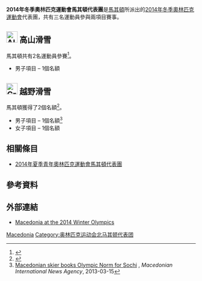 {{Infobox Country Olympics
|NOC=MKD
|games=2014年冬季
|competitors='''3'''
|sports=2
|flagbearer=
|gold=
|silver=
|bronze=
|total=
|rank=
}}
'''2014年冬季奧林匹克運動會馬其頓代表團'''是[[馬其頓|馬其頓]]所派出的[[2014年冬季奧林匹克運動會|2014年冬季奧林匹克運動會]]代表團，共有三名運動員參與兩項目賽事。

== [[Image:Alpine_skiing_pictogram.svg|30px]] 高山滑雪 ==
{{main|2014年冬季奧林匹克運動會高山滑雪比賽}}
馬其頓共有2名運動員參賽<ref name=fisquota>{{Cite news|title=2014 Winter Olympics Alpine Skiing NOC quota|url=http://www.fis-ski.com/data/document/quota-list-30.07.2013.pdf|accessdate=2013-08-11}}{{dead link|date=2017年11月 |bot=InternetArchiveBot |fix-attempted=yes }}</ref>。

* 男子項目 – 1個名額

== [[Image:Cross_country_skiing_pictogram.svg|30px]] 越野滑雪 ==
{{main|2014年冬季奧林匹克運動會越野滑雪比賽}}
馬其頓獲得了2個名額<ref name=fisquota>{{Cite news|title=2014 Winter Olympics Alpine Skiing NOC quota|url=http://www.fis-ski.com/data/document/quota-list-30.07.2013.pdf|accessdate=2013-08-11}}{{dead link|date=2017年11月 |bot=InternetArchiveBot |fix-attempted=yes }}</ref>。

* 男子項目 – 1個名額<ref>[http://macedoniaonline.eu/content/view/22927/50/ Macedonian skier books Olympic Norm for Sochi] {{Wayback|url=http://macedoniaonline.eu/content/view/22927/50/ |date=20130921055928 }}, ''Macedonian International News Agency'', 2013-03-15</ref>
* 女子項目 – 1個名額

== 相關條目 ==
* [[2014年夏季青年奧林匹克運動會馬其頓代表團|2014年夏季青年奧林匹克運動會馬其頓代表團]]

== 參考資料 ==
{{Reflist}}

== 外部連結 ==
* [http://www.sochi2014.com/en/team-macedonia Macedonia at the 2014 Winter Olympics]{{Wayback|url=http://www.sochi2014.com/en/team-macedonia |date=20190912022049 }}

{{NOCin2014WinterOlympics}}

[[Category:2014年冬季奧林匹克運動會代表團|Macedonia]]
[[Category:奥林匹克运动会北马其顿代表团|Category:奥林匹克运动会北马其顿代表团]]